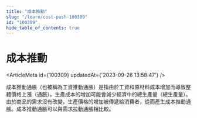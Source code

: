 ```yaml
---
title: "成本推動"
slug: "/learn/cost-push-100309"
id: "100309"
hide_table_of_contents: true
---
```



# 成本推動

<ArticleMeta id={100309} updatedAt={'2023-09-26 13:58:47'} />
<div className='border-solid border-b border-t-0 my-4 border-[var(--ifm-color-gray-300)]' />

成本推動通脹（也被稱為工資推動通脹）是指由於工資和原材料成本增加而導致整體價格上漲（通脹）。生產成本的增加可能會減少經濟中的總生產量（總生產量）。由於商品的需求沒有改變，生產價格的增加被傳遞給消費者，從而產生成本推動通脹。成本推動通脹可以與需求拉動通脹相比較。
